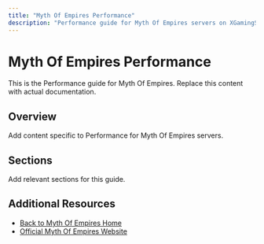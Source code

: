 ```yaml
---
title: "Myth Of Empires Performance"
description: "Performance guide for Myth Of Empires servers on XGamingServer"
---
```


# Myth Of Empires Performance

This is the Performance guide for Myth Of Empires. Replace this content with actual documentation.

## Overview

Add content specific to Performance for Myth Of Empires servers.

## Sections

Add relevant sections for this guide.

## Additional Resources

- [Back to Myth Of Empires Home](./index)
- [Official Myth Of Empires Website](https://example.com)
